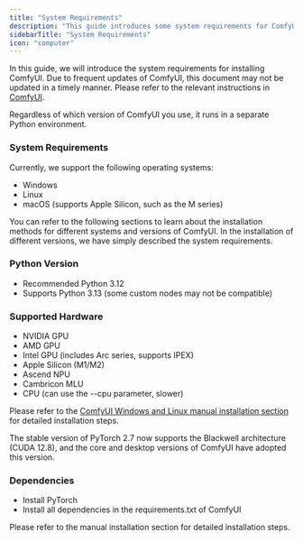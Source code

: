 ```yaml
---
title: "System Requirements"
description: "This guide introduces some system requirements for ComfyUI, including hardware and software requirements"
sidebarTitle: "System Requirements"
icon: "computer"
---
```



In this guide, we will introduce the system requirements for installing ComfyUI. Due to frequent updates of ComfyUI, this document may not be updated in a timely manner. Please refer to the relevant instructions in [ComfyUI](https://github.com/comfyanonymous/ComfyUI).

Regardless of which version of ComfyUI you use, it runs in a separate Python environment.

### System Requirements

Currently, we support the following operating systems:
- Windows
- Linux
- macOS (supports Apple Silicon, such as the M series)

You can refer to the following sections to learn about the installation methods for different systems and versions of ComfyUI. In the installation of different versions, we have simply described the system requirements.

<InstallLink/>


### Python Version

- Recommended Python 3.12
- Supports Python 3.13 (some custom nodes may not be compatible)

### Supported Hardware

- NVIDIA GPU
- AMD GPU
- Intel GPU (includes Arc series, supports IPEX)
- Apple Silicon (M1/M2)
- Ascend NPU
- Cambricon MLU
- CPU (can use the --cpu parameter, slower)

Please refer to the [ComfyUI Windows and Linux manual installation section](https://github.com/comfyanonymous/ComfyUI?tab=readme-ov-file#manual-install-windows-linux) for detailed installation steps.

<Note>
The stable version of PyTorch 2.7 now supports the Blackwell architecture (CUDA 12.8), and the core and desktop versions of ComfyUI have adopted this version.
</Note>

### Dependencies

- Install PyTorch
- Install all dependencies in the requirements.txt of ComfyUI

<Card title="Manual Installation" icon="book" href="/installation/manual_install">
Please refer to the manual installation section for detailed installation steps.
</Card>